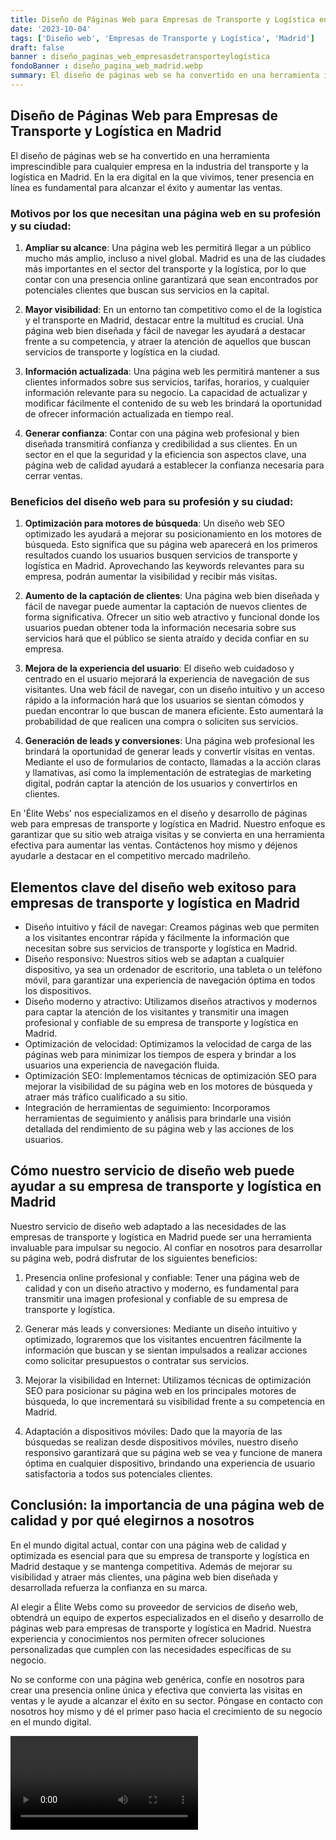```yaml
---
title: Diseño de Páginas Web para Empresas de Transporte y Logística en Madrid
date: '2023-10-04'
tags: ['Diseño web', 'Empresas de Transporte y Logística', 'Madrid']
draft: false
banner : diseño_paginas_web_empresasdetransporteylogística
fondoBanner : diseño_pagina_web_madrid.webp
summary: El diseño de páginas web se ha convertido en una herramienta imprescindible para cualquier empresa en la industria del transporte y la logística en Madrid. En la era digital en la que vivimos, tener presencia en línea es fundamental para alcanzar el éxito y aumentar las ventas.
---
```


## Diseño de Páginas Web para Empresas de Transporte y Logística en Madrid

El diseño de páginas web se ha convertido en una herramienta imprescindible para cualquier empresa en la industria del transporte y la logística en Madrid. En la era digital en la que vivimos, tener presencia en línea es fundamental para alcanzar el éxito y aumentar las ventas.

### Motivos por los que necesitan una página web en su profesión y su ciudad:

1. **Ampliar su alcance**: Una página web les permitirá llegar a un público mucho más amplio, incluso a nivel global. Madrid es una de las ciudades más importantes en el sector del transporte y la logística, por lo que contar con una presencia online garantizará que sean encontrados por potenciales clientes que buscan sus servicios en la capital.

2. **Mayor visibilidad**: En un entorno tan competitivo como el de la logística y el transporte en Madrid, destacar entre la multitud es crucial. Una página web bien diseñada y fácil de navegar les ayudará a destacar frente a su competencia, y atraer la atención de aquellos que buscan servicios de transporte y logística en la ciudad.

3. **Información actualizada**: Una página web les permitirá mantener a sus clientes informados sobre sus servicios, tarifas, horarios, y cualquier información relevante para su negocio. La capacidad de actualizar y modificar fácilmente el contenido de su web les brindará la oportunidad de ofrecer información actualizada en tiempo real.

4. **Generar confianza**: Contar con una página web profesional y bien diseñada transmitirá confianza y credibilidad a sus clientes. En un sector en el que la seguridad y la eficiencia son aspectos clave, una página web de calidad ayudará a establecer la confianza necesaria para cerrar ventas.

### Beneficios del diseño web para su profesión y su ciudad:

1. **Optimización para motores de búsqueda**: Un diseño web SEO optimizado les ayudará a mejorar su posicionamiento en los motores de búsqueda. Esto significa que su página web aparecerá en los primeros resultados cuando los usuarios busquen servicios de transporte y logística en Madrid. Aprovechando las keywords relevantes para su empresa, podrán aumentar la visibilidad y recibir más visitas.

2. **Aumento de la captación de clientes**: Una página web bien diseñada y fácil de navegar puede aumentar la captación de nuevos clientes de forma significativa. Ofrecer un sitio web atractivo y funcional donde los usuarios puedan obtener toda la información necesaria sobre sus servicios hará que el público se sienta atraído y decida confiar en su empresa.

3. **Mejora de la experiencia del usuario**: El diseño web cuidadoso y centrado en el usuario mejorará la experiencia de navegación de sus visitantes. Una web fácil de navegar, con un diseño intuitivo y un acceso rápido a la información hará que los usuarios se sientan cómodos y puedan encontrar lo que buscan de manera eficiente. Esto aumentará la probabilidad de que realicen una compra o soliciten sus servicios.

4. **Generación de leads y conversiones**: Una página web profesional les brindará la oportunidad de generar leads y convertir visitas en ventas. Mediante el uso de formularios de contacto, llamadas a la acción claras y llamativas, así como la implementación de estrategias de marketing digital, podrán captar la atención de los usuarios y convertirlos en clientes.

En 'Élite Webs' nos especializamos en el diseño y desarrollo de páginas web para empresas de transporte y logística en Madrid. Nuestro enfoque es garantizar que su sitio web atraiga visitas y se convierta en una herramienta efectiva para aumentar las ventas. Contáctenos hoy mismo y déjenos ayudarle a destacar en el competitivo mercado madrileño.

<GifSeo />

<Cta />

## Elementos clave del diseño web exitoso para empresas de transporte y logística en Madrid

- Diseño intuitivo y fácil de navegar: Creamos páginas web que permiten a los visitantes encontrar rápida y fácilmente la información que necesitan sobre sus servicios de transporte y logística en Madrid. 
- Diseño responsivo: Nuestros sitios web se adaptan a cualquier dispositivo, ya sea un ordenador de escritorio, una tableta o un teléfono móvil, para garantizar una experiencia de navegación óptima en todos los dispositivos.
- Diseño moderno y atractivo: Utilizamos diseños atractivos y modernos para captar la atención de los visitantes y transmitir una imagen profesional y confiable de su empresa de transporte y logística en Madrid.
- Optimización de velocidad: Optimizamos la velocidad de carga de las páginas web para minimizar los tiempos de espera y brindar a los usuarios una experiencia de navegación fluida.
- Optimización SEO: Implementamos técnicas de optimización SEO para mejorar la visibilidad de su página web en los motores de búsqueda y atraer más tráfico cualificado a su sitio.
- Integración de herramientas de seguimiento: Incorporamos herramientas de seguimiento y análisis para brindarle una visión detallada del rendimiento de su página web y las acciones de los usuarios.

## Cómo nuestro servicio de diseño web puede ayudar a su empresa de transporte y logística en Madrid

Nuestro servicio de diseño web adaptado a las necesidades de las empresas de transporte y logística en Madrid puede ser una herramienta invaluable para impulsar su negocio. Al confiar en nosotros para desarrollar su página web, podrá disfrutar de los siguientes beneficios:

1. Presencia online profesional y confiable: Tener una página web de calidad y con un diseño atractivo y moderno, es fundamental para transmitir una imagen profesional y confiable de su empresa de transporte y logística.

2. Generar más leads y conversiones: Mediante un diseño intuitivo y optimizado, lograremos que los visitantes encuentren fácilmente la información que buscan y se sientan impulsados a realizar acciones como solicitar presupuestos o contratar sus servicios.

3. Mejorar la visibilidad en Internet: Utilizamos técnicas de optimización SEO para posicionar su página web en los principales motores de búsqueda, lo que incrementará su visibilidad frente a su competencia en Madrid.

4. Adaptación a dispositivos móviles: Dado que la mayoría de las búsquedas se realizan desde dispositivos móviles, nuestro diseño responsivo garantizará que su página web se vea y funcione de manera óptima en cualquier dispositivo, brindando una experiencia de usuario satisfactoria a todos sus potenciales clientes.

## Conclusión: la importancia de una página web de calidad y por qué elegirnos a nosotros

En el mundo digital actual, contar con una página web de calidad y optimizada es esencial para que su empresa de transporte y logística en Madrid destaque y se mantenga competitiva. Además de mejorar su visibilidad y atraer más clientes, una página web bien diseñada y desarrollada refuerza la confianza en su marca.

Al elegir a Élite Webs como su proveedor de servicios de diseño web, obtendrá un equipo de expertos especializados en el diseño y desarrollo de páginas web para empresas de transporte y logística en Madrid. Nuestra experiencia y conocimientos nos permiten ofrecer soluciones personalizadas que cumplen con las necesidades específicas de su negocio.

No se conforme con una página web genérica, confíe en nosotros para crear una presencia online única y efectiva que convierta las visitas en ventas y le ayude a alcanzar el éxito en su sector. Póngase en contacto con nosotros hoy mismo y dé el primer paso hacia el crecimiento de su negocio en el mundo digital.

<Video />

<CtaBot job='Empresas de Transporte y Logística' city='Madrid'/>

<Gmaps query='Madrid+españa+maps' />